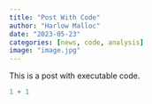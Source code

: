 ```yaml
---
title: "Post With Code"
author: "Harlow Malloc"
date: "2023-05-23"
categories: [news, code, analysis]
image: "image.jpg"
---
```


This is a post with executable code.

```r
1 + 1
```
